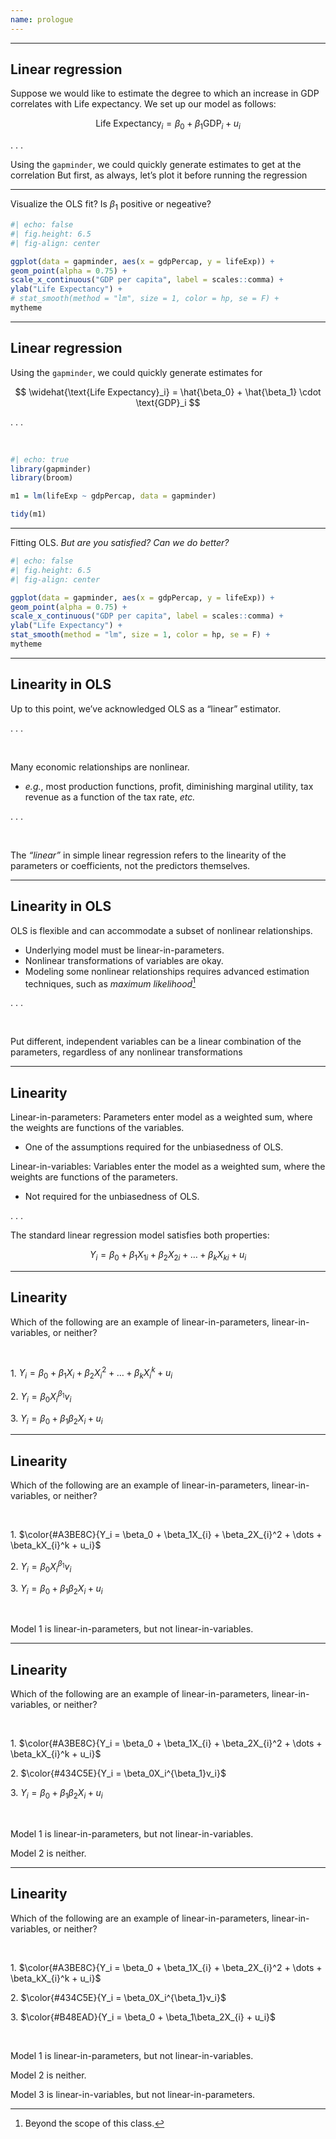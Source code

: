 ```yaml
---
name: prologue
---
```


---

## Linear regression

Suppose we would like to estimate the degree to which an increase in [GDP]{.hi} correlates with [Life expectancy]{.hii}. We set up our model as follows:

$$
{\text{Life Expectancy}_i} = \beta_0 + \beta_1 \text{GDP}_i + u_i
$$

. . .

Using the `gapminder`, we could quickly generate estimates to get at the [correlation]{.note} [But first, as always, let's plot it before running the regression]{.fragment}


---

[Visualize the OLS fit? Is $\beta_1$ positive or negeative?]{.fragment}

```r
#| echo: false
#| fig.height: 6.5
#| fig-align: center

ggplot(data = gapminder, aes(x = gdpPercap, y = lifeExp)) +
geom_point(alpha = 0.75) +
scale_x_continuous("GDP per capita", label = scales::comma) +
ylab("Life Expectancy") +
# stat_smooth(method = "lm", size = 1, color = hp, se = F) +
mytheme
```

---

## Linear regression

Using the `gapminder`, we could quickly generate estimates for

$$
\widehat{\text{Life Expectancy}_i} = \hat{\beta_0} + \hat{\beta_1} \cdot \text{GDP}_i
$$

. . .

<br>

```r
#| echo: true
library(gapminder)
library(broom)

m1 = lm(lifeExp ~ gdpPercap, data = gapminder) 

tidy(m1)
```
---

Fitting [OLS]{.hi}. [_But are you satisfied?_]{.fragment} [_Can we do better?_]{.fragment}

```r
#| echo: false
#| fig.height: 6.5
#| fig-align: center

ggplot(data = gapminder, aes(x = gdpPercap, y = lifeExp)) +
geom_point(alpha = 0.75) +
scale_x_continuous("GDP per capita", label = scales::comma) +
ylab("Life Expectancy") +
stat_smooth(method = "lm", size = 1, color = hp, se = F) +
mytheme
```

---

## Linearity in OLS

Up to this point, we've acknowledged [OLS]{.hi} as a ["linear"]{.note} estimator. 

. . .

<br>

Many economic relationships are [nonlinear]{.note}.

- *e.g.*, most production functions, profit, diminishing marginal utility, tax revenue as a function of the tax rate, *etc.*

. . .

<br>

The _"linear"_ in [simple linear regression]{.note} refers to the linearity of the parameters or coefficients, not the predictors themselves.


---

## Linearity in OLS

OLS is [flexible]{.hi} and can accommodate a subset of nonlinear relationships.

- Underlying model must be linear-in-parameters.
- Nonlinear transformations of variables are okay.
- Modeling some nonlinear relationships requires advanced estimation techniques, such as *maximum likelihood*^[Beyond the scope of this class.]

. . .

<br>

Put different, independent variables can be a linear combination of the parameters, regardless of any nonlinear transformations


---

## Linearity

[Linear-in-parameters:]{.hi-green} [Parameters]{.green} enter model as a weighted sum, where the weights are functions of the variables.

- One of the assumptions required for the unbiasedness of OLS.

[Linear-in-variables:]{.hp} [Variables]{.purple} enter the model as a weighted sum, where the weights are functions of the parameters.

- Not required for the unbiasedness of OLS.

. . .

The standard linear regression model satisfies both properties:

$$Y_i = \beta_0 + \beta_1X_{1i} + \beta_2X_{2i} + \dots + \beta_kX_{ki} + u_i$$

---

## Linearity

Which of the following are an example of [linear-in-parameters]{.hi-green}, [linear-in-variables]{.hp}, or [neither]{.hi}?

<br>

[1.]{.note} $Y_i = \beta_0 + \beta_1X_{i} + \beta_2X_{i}^2 + \dots + \beta_kX_{i}^k + u_i$

[2.]{.note} $Y_i = \beta_0X_i^{\beta_1}v_i$

[3.]{.note} $Y_i = \beta_0 + \beta_1\beta_2X_{i} + u_i$

---

## Linearity {data-visibility="uncounted"}

Which of the following are an example of [linear-in-parameters]{.hi-green}, [linear-in-variables]{.hp}, or [neither]{.hi}?

<br>

[1.]{.note} $\color{#A3BE8C}{Y_i = \beta_0 + \beta_1X_{i} + \beta_2X_{i}^2 + \dots + \beta_kX_{i}^k + u_i}$

[2.]{.note} $Y_i = \beta_0X_i^{\beta_1}v_i$

[3.]{.note} $Y_i = \beta_0 + \beta_1\beta_2X_{i} + u_i$

<br>

Model 1 is [linear-in-parameters]{.green}, but not [linear-in-variables]{.purple}. 

---

## Linearity {data-visibility="uncounted"}

Which of the following are an example of [linear-in-parameters]{.hi-green}, [linear-in-variables]{.hp}, or [neither]{.hi}?

<br>

[1.]{.note} $\color{#A3BE8C}{Y_i = \beta_0 + \beta_1X_{i} + \beta_2X_{i}^2 + \dots + \beta_kX_{i}^k + u_i}$

[2.]{.note} $\color{#434C5E}{Y_i = \beta_0X_i^{\beta_1}v_i}$

[3.]{.note} $Y_i = \beta_0 + \beta_1\beta_2X_{i} + u_i$

<br>

Model 1 is [linear-in-parameters]{.green}, but not [linear-in-variables]{.purple}. 

Model 2 is [neither]{.hi}. 

---

## Linearity {data-visibility="uncounted"}

Which of the following are an example of [linear-in-parameters]{.hi-green}, [linear-in-variables]{.hp}, or [neither]{.hi}?

<br>

[1.]{.note} $\color{#A3BE8C}{Y_i = \beta_0 + \beta_1X_{i} + \beta_2X_{i}^2 + \dots + \beta_kX_{i}^k + u_i}$

[2.]{.note} $\color{#434C5E}{Y_i = \beta_0X_i^{\beta_1}v_i}$

[3.]{.note} $\color{#B48EAD}{Y_i = \beta_0 + \beta_1\beta_2X_{i} + u_i}$

<br>

Model 1 is [linear-in-parameters]{.green}, but not [linear-in-variables]{.purple}. 

Model 2 is [neither]{.hi}. 

Model 3 is [linear-in-variables]{.purple}, but not linear-in-parameters.
